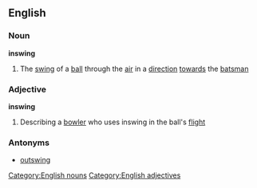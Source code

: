 ==English==
===Noun===
'''inswing'''
#{{cricket}} The [[swing]] of a [[ball]] through the [[air]] in a [[direction]] [[towards]] the [[batsman]]
===Adjective===
'''inswing'''
#{{cricket}} Describing a [[bowler]] who uses inswing in the ball's [[flight]]
===Antonyms===
*[[outswing]]
[[Category:English nouns]]
[[Category:English adjectives]]